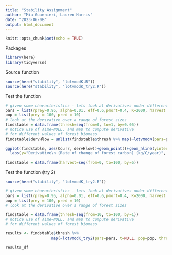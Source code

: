 ```yaml
---
title: "Stability Assignment"
author: "Mia Guarnieri, Lauren Harris"
date: "2023-06-08"
output: html_document
---
```


```r
knitr::opts_chunk$set(echo = TRUE)
```

Packages
```r
library(here)
library(tidyverse)
```

Source function
```r
source(here("stability", "lotvmodK.R"))
source(here("stability", "lotvmodK_try2.R"))
```

Test the function
```r
# given some characteristics - lets look at derivatives under different harvest rates
pars = list(rprey=0.95, alpha=0.01, eff=0.6,pmort=0.4, K=2000, harvest = 20)
pop = list(prey = 100, pred = 10)
# look at the derivative over a range of forest sizes
findstable = data.frame(thresh=seq(from=0, to=1, by=0.05))
# notice use of Time=NULL, and map to compute derivative
# for different values of forest biomass
findstable$dervHlow = unlist(findstable$thresh %>% map(~lotvmodK(pars=pars, t=NULL, pop=pop, thresh = .x)))
                                                  
ggplot(findstable, aes(Ccurr, dervHlow))+geom_point()+geom_hline(yintercept = 0, col="red")+
  labs(y="Derivative\n (Rate of change of forest carbon) (kg/C/year)", x="Current Forest Carbon Stock (kgC)")
```

```r
findstable = data.frame(harvest=seq(from=0, to=100, by=5))

```

Test the function (try 2)
```r
source(here("stability", "lotvmodK_try2.R"))

# given some characteristics - lets look at derivatives under different harvest rates
pars = list(rprey=0.95, alpha=0.01, eff=0.6,pmort=0.4, K=2000, harvest = 20)
pop = list(prey = 100, pred = 10)
# look at the derivative over a range of forest sizes

findstable = data.frame(thresh=seq(from=10, to=100, by=1))
# notice use of Time=NULL, and map to compute derivative
# for different values of forest biomass

results <- findstable$thresh %>% 
                    map(~lotvmodK_try2(pars=pars, t=NULL, pop=pop, thresh = .x))

results_df
```